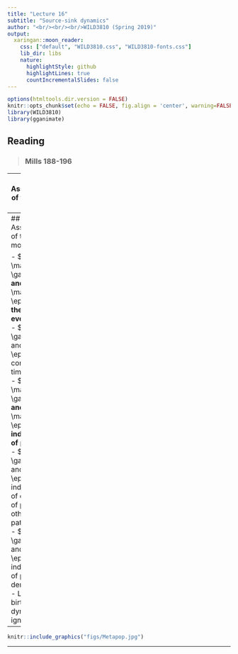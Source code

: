 ```yaml
---
title: "Lecture 16"
subtitle: "Source-sink dynamics"
author: "<br/><br/><br/>WILD3810 (Spring 2019)"
output:
  xaringan::moon_reader:
    css: ["default", "WILD3810.css", "WILD3810-fonts.css"]
    lib_dir: libs
    nature:
      highlightStyle: github
      highlightLines: true
      countIncrementalSlides: false
---
```


```r
options(htmltools.dir.version = FALSE)
knitr::opts_chunk$set(echo = FALSE, fig.align = 'center', warning=FALSE, message=FALSE)
library(WILD3810)
library(gganimate)
```

## Reading

> ### Mills 188-196


---
## Assumptions of the Levins model

- $\large \gamma$ and $\large \epsilon$ are the same for every patch  
<br/>
- $\large \gamma$ and $\large \epsilon$ are constant over time  
<br/>
- $\large \gamma$ and $\large \epsilon$ are independent of patch size  
<br/>
- $\large \gamma$ and $\large \epsilon$ are independent of distance of patch to other patches  
<br/>
- $\large \gamma$ and $\large \epsilon$ are independent of population density  
<br/>
- Local birth-death dynamics are ignored  


---
## Assumptions of the Levins model

- $\large \mathbf \gamma$ **and** $\large \mathbf \epsilon$ **are the same for every patch**  
<br/>
- $\large \gamma$ and $\large \epsilon$ are constant over time  
<br/>
- $\large \mathbf \gamma$ **and** $\large \mathbf \epsilon$ **are independent of patch size**  
<br/>
- $\large \gamma$ and $\large \epsilon$ are independent of distance of patch to other patches  
<br/>
- $\large \gamma$ and $\large \epsilon$ are independent of population density  
<br/>
- Local birth-death dynamics are ignored  

---

```r
knitr::include_graphics("figs/Metapop.jpg")
```

---
